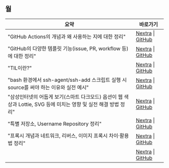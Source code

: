 
<LabelIcons />

## 월

| 요약 |  바로가기 |
|---------|-------------------|
| "GitHub Actions의 개념과 왜 사용하는 지에 대한 정리" | [Nextra](/til/til-2025/til-07/04-GitHubActions) \| [GitHub](https://github.com/MinHyeok-lee1/TIL/blob/main/2025/07/04-GitHubActions.md) |
| "GitHub의 다양한 템플릿 기능(issue, PR, workflow 등)에 대한 정리" | [Nextra](/til/til-2025/til-07/03-Template) \| [GitHub](https://github.com/MinHyeok-lee1/TIL/blob/main/2025/07/03-Template.md) |
| "TIL이란?" | [Nextra](/til/til-2025/til-07/01-TIL) \| [GitHub](https://github.com/MinHyeok-lee1/TIL/blob/main/2025/07/01-TIL.md) |
| "bash 환경에서 ssh-agent/ssh-add 스크립트 실행 시 source를 써야 하는 이유와 실전 예시" | [Nextra](/til/til-2025/til-07/06-issueBashSsh) \| [GitHub](https://github.com/MinHyeok-lee1/TIL/blob/main/2025/07/06-issueBashSsh.md) |
| "삼성인터넷의 어둡게 보기(스마트 다크모드) 옵션이 웹 색상과 Lottie, SVG 등에 미치는 영향 및 실전 해결 방법 정리" | [Nextra](/til/til-2025/til-07/07-issueSamsungInternet) \| [GitHub](https://github.com/MinHyeok-lee1/TIL/blob/main/2025/07/07-issueSamsungInternet.md) |
| "특별 저장소, Username Repository 정리" | [Nextra](/til/til-2025/til-07/02-UsernameRepository) \| [GitHub](https://github.com/MinHyeok-lee1/TIL/blob/main/2025/07/02-UsernameRepository.md) |
| "프록시 개념과 네트워크, 리버스, 이미지 프록시 차이·활용법 정리" | [Nextra](/til/til-2025/til-07/05-proxy) \| [GitHub](https://github.com/MinHyeok-lee1/TIL/blob/main/2025/07/05-proxy.md) |
|  | [Nextra](/til/til-summaries/til-2025/07-summaries) \| [GitHub](https://github.com/MinHyeok-lee1/TIL/blob/main/summaries/2025/07-summaries.md) |
